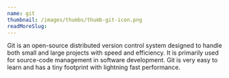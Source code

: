 ```yaml
---
name: git
thumbnail: /images/thumbs/thumb-git-icon.png
readMoreSlug:
---
```


Git is an open-source distributed version control system designed to handle both small and large projects with speed and efficiency. It is primarily used for source-code management in software development. Git is very easy to learn and has a tiny footprint with lightning fast performance.
